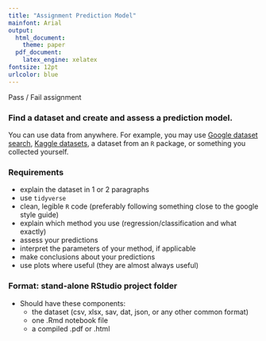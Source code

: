 ```yaml
---
title: "Assignment Prediction Model"
mainfont: Arial
output:
  html_document:
    theme: paper
  pdf_document:
    latex_engine: xelatex
fontsize: 12pt
urlcolor: blue
---
```


Pass / Fail assignment

### Find a dataset and create and assess a prediction model. 
You can use data from anywhere. For example, you may use [Google dataset search](https://toolbox.google.com/datasetsearch), [Kaggle datasets](https://www.kaggle.com/datasets), a dataset from an `R` package, or something you collected yourself.

### Requirements
- explain the dataset in 1 or 2 paragraphs
- use `tidyverse`
- clean, legible `R` code (preferably following something close to the google style guide)
- explain which method you use (regression/classification and what exactly)
- assess your predictions 
- interpret the parameters of your method, if applicable
- make conclusions about your predictions
- use plots where useful (they are almost always useful)

### Format: stand-alone RStudio project folder
- Should have these components:
  - the dataset (csv, xlsx, sav, dat, json, or any other common format)
  - one .Rmd notebook file
  - a compiled .pdf or .html
